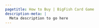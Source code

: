```yaml
---
pagetitle: How to Buy | BigFish Card Game
description-meta: |
  Meta description to go here
---
```


